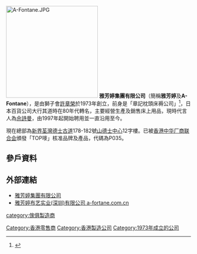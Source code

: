 {{Infobox Company
|company_name = 雅芳婷集團有限公司
|name_en      = A-Fontane Groups Limited
|company_logo = 
|company_type = 
|traded_as = 
|company_slogan = 
|foundation = 1973年
|founder = [[許章榮|許章榮]]
|location = {{HK}}[[新界|新界]][[荃灣|荃灣]][[德士古道|德士古道]]178-182號[[山德士中心|山德士中心]]12字樓
|key_people = 主席：[[許章榮|許章榮]]
|industry = [[零售|零售]]
|sales = 
|profit= 
|asset =
|revenue = 
|market_value = 
|num_employees = 
|products = 
|homepage = https://www.afontane.com/
}}
[[File:A-Fontane.JPG|250px]]
'''雅芳婷集團有限公司'''（簡稱'''雅芳婷'''及'''A-Fontane'''），是由獅子會[[許章榮|許章榮]]於1973年創立，前身是「章記枕頭床褥公司」<ref>{{Cite web |url=https://www.youtube.com/watch?v=Sq8GdIPg9KQ |title=香港故事（第19輯） - 中產崛起 |access-date=2021-08-15 |archive-date=2021-08-15 |archive-url=https://web.archive.org/web/20210815003231/https://www.youtube.com/watch?v=Sq8GdIPg9KQ |dead-url=no }}</ref>，日本百貨公司大行其道時在80年代轉名，主要經營生產及銷售床上用品，現時代言人為[[佘詩曼|佘詩曼]]，由1997年起開始聘用並一直沿用至今。

現在總部為[[新界|新界]][[荃灣|荃灣]][[德士古道|德士古道]]178-182號[[山德士中心|山德士中心]]12字樓。已被[[香港中华厂商联合会|香港中华厂商联合会]]頒發「TOP嘜」核准品牌及產品，代碼為P035。

==參戶資料==
{{reflist}}

==外部連結==
* [https://www.afontane.com 雅芳婷集團有限公司] {{Wayback|url=https://www.afontane.com/ |date=20220114065319 }}
* [http://www.a-fontane.com.cn 雅芳婷布艺实业(深圳)有限公司 a-fortane.com.cn] {{Wayback|url=http://www.a-fontane.com.cn/ |date=20200812154701 }}


[[Category:香港零售商|Category:香港零售商]]
[[Category:香港製造公司|Category:香港製造公司]]
[[category:傢俱製造商|category:傢俱製造商]]
[[Category:1973年成立的公司|Category:1973年成立的公司]]